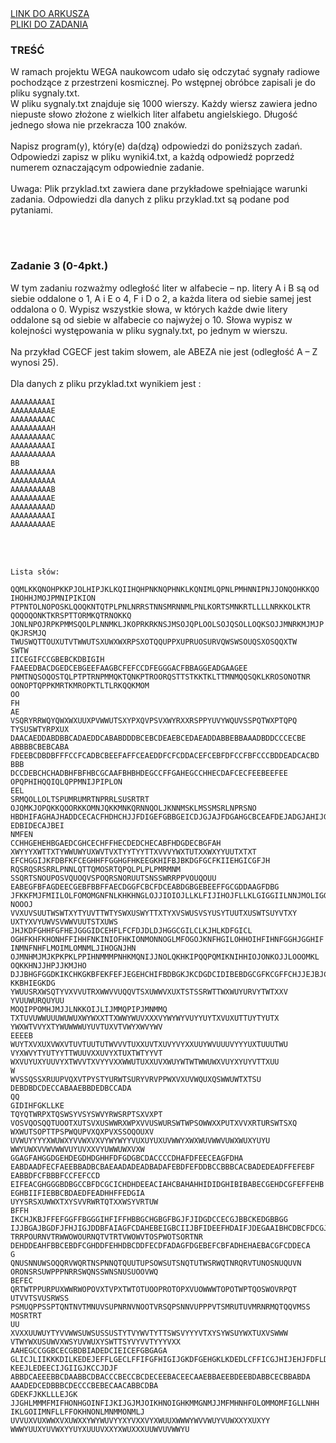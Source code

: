 
<div className="box_link"><a className="link  link_materials" target="_blank" href="https://cke.gov.pl/images/_EGZAMIN_MATURALNY_OD_2015/Arkusze_egzaminacyjne/2018/formula_od_2015/informatyka/MIN-R2_1P-182.pdf">LINK DO ARKUSZA</a>
<br/>
<a className="link  link_materials" href="http://cke.gov.pl/images/_EGZAMIN_MATURALNY_OD_2015/Arkusze_egzaminacyjne/2018/formula_od_2015/informatyka/Dane_PR2.zip">PLIKI DO ZADANIA</a>
<br/>
</div>

### TREŚĆ
W ramach projektu WEGA naukowcom udało się odczytać sygnały radiowe pochodzące
z przestrzeni kosmicznej. Po wstępnej obróbce zapisali je do pliku sygnaly.txt.<br/>
W pliku sygnaly.txt znajduje się 1000 wierszy. Każdy wiersz zawiera jedno niepuste
słowo złożone z wielkich liter alfabetu angielskiego. Długość jednego słowa nie przekracza 100
znaków.<br/><br/>
Napisz <span className="bold">program(y)</span>, który(e) da(dzą) odpowiedzi do poniższych zadań. Odpowiedzi zapisz
w pliku wyniki4.txt, a każdą odpowiedź poprzedź numerem oznaczającym odpowiednie
zadanie.<br/><br/>
<span className="bold">Uwaga</span>: Plik przyklad.txt zawiera dane przykładowe spełniające warunki zadania.
Odpowiedzi dla danych z pliku przyklad.txt są podane pod pytaniami. 

<br/><br/>

### Zadanie 3   (0-4pkt.)
W tym zadaniu rozważmy odległość liter w alfabecie – np. litery A i B są od siebie oddalone
o 1, A i E o 4, F i D o 2, a każda litera od siebie samej jest oddalona o 0. Wypisz wszystkie
słowa, w których każde dwie litery oddalone są od siebie w alfabecie co najwyżej o 10. Słowa
wypisz w kolejności występowania w pliku sygnaly.txt, po jednym w wierszu.<br/><br/>
Na przykład CGECF jest takim słowem, ale ABEZA nie jest (odległość A – Z wynosi 25). <br/><br/>
Dla danych z pliku przyklad.txt wynikiem jest :<br/>

```
AAAAAAAAAI
AAAAAAAAAE
AAAAAAAAAC
AAAAAAAAAH
AAAAAAAAAC
AAAAAAAAAI
AAAAAAAAAA
BB
AAAAAAAAAA
AAAAAAAAAA
AAAAAAAAAB
AAAAAAAAAE
AAAAAAAAAD
AAAAAAAAAI
AAAAAAAAAE
```

<br/><br/>

<Dropdown title="ODPOWIEDŹ">

```
Lista słów:

QQMLKKQNOHPKKPJOLHIPJKLKQIIHQHPNKNQPHNKLKQNIMLQPNLPMHNNIPNJJONQOHKKQO
IHOHHJMOJPMNIPIKION
PTPNTOLNOPOSKLQOQKNTQTPLPNLNRRSTNNSMRNNMLPNLKORTSMNKRTLLLLNRKKOLKTR
QOQOQONKTKRSPTTORMKQTRNOKKQ
JONLNPOJRPKPMMSQOLPLNNMKLJKOPRKRKNSJMSOJQPLOOLSOJQSOLLOQKSOJJMNRKMJMJP
QKJRSMJQ
TWUSWQTTOUXUTVTWWUTSXUWXWXRPSXOTQQUPPXUPRUOSURVQWSWSOUQSXOSQQXTW
SWTW
IICEGIFCCGBEBCKDBIGIH
FAAEEDBACDGEDCEBGEEFAAGBCFEFCCDFEGGGACFBBAGGEADGAAGEE
PNMTNQSOQOSTQLPTPTRNPMMQKTQNKPTROORQSTTSTKKTKLTTMNMQQSQKLKROSONOTNR
OONOPTQPPKMRTKMROPKTLTLRKQQKMOM
OO
FH
AE
VSQRYRRWQYQWXWXUUXPVWWUTSXYPXQVPSVXWYRXXRSPPYUVYWQUVSSPQTWXPTQPQ
TYSUSWTYRPXUX
DAACAEDDABDBBCADAEDDCABABDDDBCEBCDEAEBCEDAEADDABBEBBAAADBDDCCCECBE
ABBBBCBEBCABA
FDEEBCDBDBFFFCCFCADBCBEEFAFFCEAEDDFCFCDDACEFCEBFDFCCFBFCCCBDDEADCACBD
BBB
DCCDEBCHCHADBHFBFHBCGCAAFBHBHDEGCCFFGAHEGCCHHECDAFCECFEEBEEFEE
OPQPHIHQQIQLQPPMNIJPIPLON
EEL
SRMQOLLOLTSPUMRUMRTNPRRLSUSRTRT
OJQMKJOPQKKQOORKKOMNJQKKMNKQRNNQOLJKNNMSKLMSSMSRLNPRSNO
HBDHIFAGHAJHADDCECACFHDHCHJJFDIGEFGBBGEICDJGJAJFDGAHGCBCEAFDEJADGJAHIJGD
EDBIDECAJBEI
NMFEN
CCHHGEHEHBGAEDCGHCECHFFHECDEDCHECABFHDGDECBGFAH
XWYYYXWTTXTYWWUWYUXWVTVXTYYTYYTTXVVVYWXTUTXXWXYYUUTXTXT
EFCHGGIJKFDBFKFCEGHHFFGGHGFHKEEGKHIFBJBKDGFGCFKIIEHGICGFJH
RQSRQSRSRRLPNNLQTTQMOSRTQPQLPLPLPMRMNM
SSQRTSNOUPOSVQUOQVSPOQRSNORUUTSNSSWRRPPVOUQOUU
EABEGFBFAGDEECGEBFBBFFAECDGGFCBCFDCEABDGBGEBEEFFGCGDDAAGFDBG
JFKKFMJFMIILOLFOMOMGNFNLKHKHNGLOJJIOIOJLLKLFIJIHOJFLLKLGIGGIILNNJMOLIGGHLFI
NOOOJ
VVXUVSUUTWSWTXYTYUVTTWTYSWXUSWYTTXTYXVSWUSVSYUSYTUUTXUSWTSUYVTXY
UXTYXVYUWVSVWWVUUTSTXUWS
JHJKDFGHHFGFHEJGGGIDCEHFLFCFDJDLDJHGGCGILCLKJHLKDFGICL
OGHFKHFKHONHFFIHHFNKINIOFHKIONMONNOGLMFOGOJKNFHGILOHHOIHFIHNFGGHJGGHIF
INMNFNHFLMOIMLOMNMLJIHOGNJHN
OJMNHMJMJKPKPKLPPIHNMMMPNHKMQNIJJNOLQKHKIPQQPQMIKNIHHIOJONKOJJLOOOMKL
OQKKHNJJHPJJKMJHO
DJJBHGFGGDKIKCHKGKBFEKFEFJEGEHCHIFBDBGKJKCDGDCIDIBEBDGCGFKCGFFCHJJEJBJCIH
KKBHIEGKDG
YWUUSRXWSQTYVXVVUTRXWWVVUQQVTSXUWWVXUXTSTSSRWTTWXWUYURVYTWTXXV
YVUUWURQUYUU
MOQIPPOMHJMJJLNKKOIJLIJMMQPIPJMNMMQ
TXTUVUWWUUUWUWUXWYWXXTTXWWYWUVXXXVYWYWYVUYYUYTXVUXUTTUYTYUTX
YWXWTVVYXTYWUWWWUYUVTUXVTVWYXWVYWV
EEEEB
WUYTXVXUXVWXVTUVTUUTUTWVVVTUXXUVTXUVYVYXXUUYWVUUUVYYYUXTUUUTWU
VYXWVYTYUTYYTTWUUVXXUVYXTUXTWTYYVT
WXVUYUXYUUVYXTWVVTXVYYVXXWWUTUXXUVXWUYWTWTWWUWXVUYXYUYVTTXUU
W
WVSSQSSXRUUPVQXVTPYSTYURWTSURYVRVPPWXVXUVWQUXQSWWUWTXTSU
DEBDBDCDECCABAAEBBDEDBCCADA
QQ
GIDIHFGKLLKE
TQYQTWRPXTQSWSYVSYSWVYRWSRPTSXVXPT
VOSVQOSQQTUOOTXUTSVXUSWWRXWPXVVUSWURSWTWPSOWWXXPUTXVVXRTURSWTSXQ
WXWUTSOPTTPSPWQUPVXQXPVXSSOQOUXV
UVWUYYYYXWUWXYVVWXVXVYWYWYYVUXUYUXUVWWYXWXWUVWWVUWXWUXYUYU
WWYUWXVVWVWWVUYUVXXVYUWWUWXVXW
GGAGFAHGGDGEHDEGDHDGHHFDFGDGBCDACCCCDHAFDFEECEAGFDHA
EABDAADFECFAEEBBADBCBAEAADADEADBADAFEBDFEFDDBCCBBBCACBADEDEADFFEFEBF
EABBDFCFBBBFCCFEFCCD
EIFEACGHGGGBDBGCCBFDCGCICHDHDEEACIAHCBAHAHHIDIDGHIBIBABECGEHDCGFEFFEHB
EGHBIIFIEBBCBDAEDFEADHHFFEDGIA
UYYSRSXUWWXTXYSVVRWRTQTXXWSYVRTUW
BFFH
IKCHJKBJFFEFGGFFBGGGIHFIFFHBBGCHGBGFBGJFJIDGDCCECGJBBCKEDGBBGG
IJJBGAJBGDFJFHJIGJDDBFAIAGFCDAHEBEIGBCIIJBFIDEEFHDAIFJDEGAAIBHCDBCFDCGJIBD
TRRPOURNVTRWWOWOURNQTVTRTVWOWVTOSPWOTSORTNR
DEHDDEAHFBBCEBDFCGHDDFEHHDBCDDFECDFADAGFDGEBEFCBFADHEHAEBACGFCDDECA
G 
QNUSNNUWSOQQRVWQRTNSPNNQTQUUTUPSOWSUTSNQTUTWSRWQTNRQRVTUNOSNUQUVN
ORONSRSUWPPPNRRSWQNSSWNSNUSUOOVWQ
BEFEC
QRTWTPPURPUXWWRWOPOVXTVPXTWTOTUOOPROTOPXVUOWWWTOPOTWPTQOSWOVRPQT
UTVVTSVUSRWSS
PSMUQPPSSPTQNTNVTMNUVSUPNRNVNOOTVRSQPSNNVUPPPVTSMRUTUVMRNRMQTQQVMSS
MOSRTRT
UU
XVXXUUWUYTYVVWWSUWSUSSUSTYTVYWVTYTTSWSVYYYVTXYSYWSUYWXTUXVSWWW
VTWYWXUSUWVXWSYUVWUXYSWTTSYVYVVTYYYVXX
AAHEGCCGGBCECGBDBIADEDCIEICEFGBGAGA
GLICJLIIKKKDILKEDEJEFFLGECLFFIFGFHIGIJGKDFGEHGKLKDEDLCFFICGJHIJEHJFDFLDHGIDL
KEEJLEDEECIJGIIGJKCCJDJF
ABBDCAEEEBBCDAABBCDBACCCBECCBCDECEEBACEECAAEBBAEEBDEEBDABBCECBBABDA
AAADEDCEDBBBCDECCCBEBECAACABBCDBA
GDEKFJKKLLLEJGK
JJGHLMMMFMIFHONHGOINFIJKIJGJMJOIKHNOIGHKMMGNMJJMFMHNHFOLOMMOMFIGLLNHH
IKLGOIIMNFLLFFOKHNONLMNMMONMLJ
UVVUXVUXWWXVXUWXXYWYWUVYYXYVXXVYXWUUXWWWYWVVWUYVUWXXYXUXYY
WWWYUUXYUVWXYYUYXUUUVXXYXWUXXXUUWVUVWWYU 
```
</Dropdown>

<Dropdown title="PRZYKŁADOWE ROZWIĄZANIE">
</Dropdown>

<Dropdown title="PRZYKŁADOWE ROZWIĄZANIE">
</Dropdown>